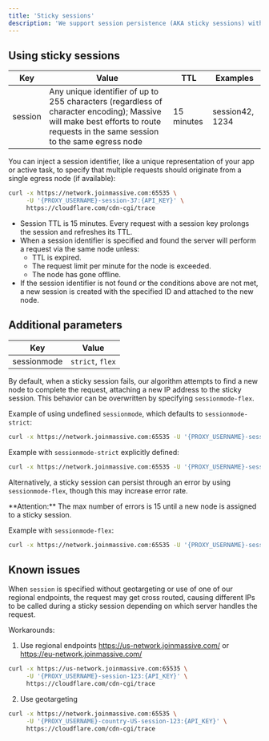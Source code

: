 ```yaml
---
title: 'Sticky sessions'
description: 'We support session persistence (AKA sticky sessions) with a TTL of 15 minutes.'
---
```


## Using sticky sessions
| Key     | Value                                                                                                                     | TTL         | Examples          |
|---------|---------------------------------------------------------------------------------------------------------------------------|-------------|-------------------|
| session | Any unique identifier of up to 255 characters (regardless of character encoding); Massive will make best efforts to route requests in the same session to the same egress node | 15 minutes  | session42, 1234   |

You can inject a session identifier, like a unique representation of your app or active task, to specify that multiple requests should originate from a single egress node (if available):

```bash
curl -x https://network.joinmassive.com:65535 \
     -U '{PROXY_USERNAME}-session-37:{API_KEY}' \
     https://cloudflare.com/cdn-cgi/trace
```

- Session TTL is 15 minutes. Every request with a session key prolongs the session and refreshes its TTL.
- When a session identifier is specified and found the server will perform a request via the same node unless:
  - TTL is expired.
  - The request limit per minute for the node is exceeded.
  - The node has gone offline.
- If the session identifier is not found or the conditions above are not met, a new session is created with the specified ID and attached to the new node.

## Additional parameters 

| Key         |Value|
|-------------|-----|
| sessionmode | `strict`, `flex`|

By default, when a sticky session fails, our algorithm attempts to find a new node to complete the request, attaching a new IP address to the sticky session. This behavior can be overwritten by specifying `sessionmode-flex`.

Example of using undefined `sessionmode`, which defaults to `sessionmode-strict`:

```bash
curl -x https://network.joinmassive.com:65535 -U '{PROXY_USERNAME}-session-123:{API_KEY}' https://cloudflare.com/cdn-cgi/trace

```

Example with `sessionmode-strict` explicitly defined:

```bash
curl -x https://network.joinmassive.com:65535 -U '{PROXY_USERNAME}-session-123-sessionmode-strict:{API_KEY}' https://cloudflare.com/cdn-cgi/trace

```

Alternatively, a sticky session can persist through an error by using `sessionmode-flex`, though this may increase error rate.

<Info>
**Attention:** The max number of errors is 15 until a new node is assigned to a sticky session.
</Info>

Example with `sessionmode-flex`:

```bash
curl -x https://network.joinmassive.com:65535 -U '{PROXY_USERNAME}-session-123-sessionmode-flex:{API_KEY}' https://cloudflare.com/cdn-cgi/trace

```

## Known issues

When `session` is specified without geotargeting or use of one of our regional endpoints, the request may get cross routed, causing different IPs to be called during a sticky session depending on which server handles the request.

Workarounds:
1. Use regional endpoints https://us-network.joinmassive.com/ or https://eu-network.joinmassive.com/ 

```bash
curl -x https://us-network.joinmassive.com:65535 \
     -U '{PROXY_USERNAME}-session-123:{API_KEY}' \
     https://cloudflare.com/cdn-cgi/trace
```

2. Use geotargeting

```bash
curl -x https://network.joinmassive.com:65535 \
     -U '{PROXY_USERNAME}-country-US-session-123:{API_KEY}' \
     https://cloudflare.com/cdn-cgi/trace
```